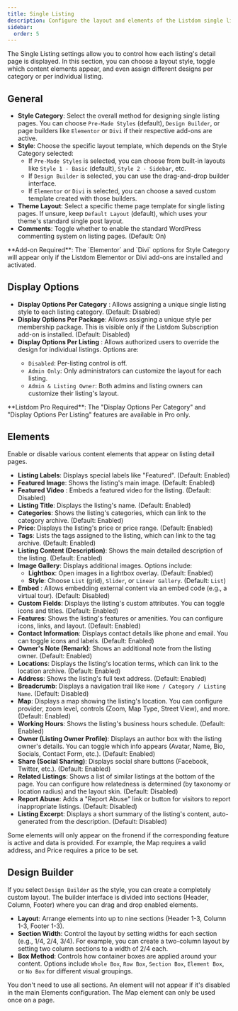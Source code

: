 ```yaml
---
title: Single Listing
description: Configure the layout and elements of the Listdom single listing page, including style selection, custom design builder options, and per-category or per-listing display settings.
sidebar:
  order: 5
---
```


The Single Listing settings allow you to control how each listing's detail page is displayed. In this section, you can choose a layout style, toggle which content elements appear, and even assign different designs per category or per individual listing.

## General

- **Style Category**: Select the overall method for designing single listing pages. You can choose `Pre-Made Styles` (default), `Design Builder`, or page builders like `Elementor` or `Divi` if their respective add-ons are active.
- **Style**: Choose the specific layout template, which depends on the Style Category selected:
    - If `Pre-Made Styles` is selected, you can choose from built-in layouts like `Style 1 - Basic` (default), `Style 2 - Sidebar`, etc.
    - If `Design Builder` is selected, you can use the drag-and-drop builder interface.
    - If `Elementor` or `Divi` is selected, you can choose a saved custom template created with those builders.
- **Theme Layout**: Select a specific theme page template for single listing pages. If unsure, keep `Default Layout` (default), which uses your theme's standard single post layout.
- **Comments**: Toggle whether to enable the standard WordPress commenting system on listing pages. (Default: On)

<Aside type="note">
**Add-on Required**: The `Elementor` and `Divi` options for Style Category will appear only if the Listdom Elementor or Divi add-ons are installed and activated.
</Aside>

## Display Options

- **Display Options Per Category** <Badge text="Pro" />: Allows assigning a unique single listing style to each listing category. (Default: Disabled)
- **Display Options Per Package**: Allows assigning a unique style per membership package. This is visible only if the Listdom Subscription add-on is installed. (Default: Disabled)
- **Display Options Per Listing** <Badge text="Pro" />: Allows authorized users to override the design for individual listings. Options are:
    - `Disabled`: Per-listing control is off.
    - `Admin Only`: Only administrators can customize the layout for each listing.
    - `Admin & Listing Owner`: Both admins and listing owners can customize their listing's layout.

<Aside type="note">
**Listdom Pro Required**: The "Display Options Per Category" and "Display Options Per Listing" features are available in Pro only.
</Aside>

## Elements

Enable or disable various content elements that appear on listing detail pages.

- **Listing Labels**: Displays special labels like "Featured". (Default: Enabled)
- **Featured Image**: Shows the listing's main image. (Default: Enabled)
- **Featured Video** <Badge text="Pro" />: Embeds a featured video for the listing. (Default: Disabled)
- **Listing Title**: Displays the listing's name. (Default: Enabled)
- **Categories**: Shows the listing's categories, which can link to the category archive. (Default: Enabled)
- **Price**: Displays the listing's price or price range. (Default: Enabled)
- **Tags**: Lists the tags assigned to the listing, which can link to the tag archive. (Default: Enabled)
- **Listing Content (Description)**: Shows the main detailed description of the listing. (Default: Enabled)
- **Image Gallery**: Displays additional images. Options include:
    - **Lightbox**: Open images in a lightbox overlay. (Default: Enabled)
    - **Style**: Choose `List` (grid), `Slider`, or `Linear Gallery`. (Default: `List`)
- **Embed** <Badge text="Pro" />: Allows embedding external content via an embed code (e.g., a virtual tour). (Default: Disabled)
- **Custom Fields**: Displays the listing's custom attributes. You can toggle icons and titles. (Default: Enabled)
- **Features**: Shows the listing's features or amenities. You can configure icons, links, and layout. (Default: Enabled)
- **Contact Information**: Displays contact details like phone and email. You can toggle icons and labels. (Default: Enabled)
- **Owner's Note (Remark)**: Shows an additional note from the listing owner. (Default: Enabled)
- **Locations**: Displays the listing's location terms, which can link to the location archive. (Default: Enabled)
- **Address**: Shows the listing's full text address. (Default: Enabled)
- **Breadcrumb**: Displays a navigation trail like `Home / Category / Listing Name`. (Default: Disabled)
- **Map**: Displays a map showing the listing's location. You can configure provider, zoom level, controls (Zoom, Map Type, Street View), and more. (Default: Enabled)
- **Working Hours**: Shows the listing's business hours schedule. (Default: Enabled)
- **Owner (Listing Owner Profile)**: Displays an author box with the listing owner's details. You can toggle which info appears (Avatar, Name, Bio, Socials, Contact Form, etc.). (Default: Enabled)
- **Share (Social Sharing)**: Displays social share buttons (Facebook, Twitter, etc.). (Default: Enabled)
- **Related Listings**: Shows a list of similar listings at the bottom of the page. You can configure how relatedness is determined (by taxonomy or location radius) and the layout skin. (Default: Disabled)
- **Report Abuse**: Adds a "Report Abuse" link or button for visitors to report inappropriate listings. (Default: Disabled)
- **Listing Excerpt**: Displays a short summary of the listing's content, auto-generated from the description. (Default: Disabled)

<Aside type="note">
Some elements will only appear on the fronend if the corresponding feature is active and data is provided. For example, the Map requires a valid address, and Price requires a price to be set.
</Aside>

## Design Builder

If you select `Design Builder` as the style, you can create a completely custom layout. The builder interface is divided into sections (Header, Column, Footer) where you can drag and drop enabled elements.

- **Layout**: Arrange elements into up to nine sections (Header 1-3, Column 1-3, Footer 1-3).
- **Section Width**: Control the layout by setting widths for each section (e.g., $1/4$, $2/4$, $3/4$). For example, you can create a two-column layout by setting two column sections to a width of $2/4$ each.
- **Box Method**: Controls how container boxes are applied around your content. Options include `Whole Box`, `Row Box`, `Section Box`, `Element Box`, or `No Box` for different visual groupings.

<Aside type="tip">
You don't need to use all sections. An element will not appear if it's disabled in the main Elements configuration. The Map element can only be used once on a page.
</Aside>